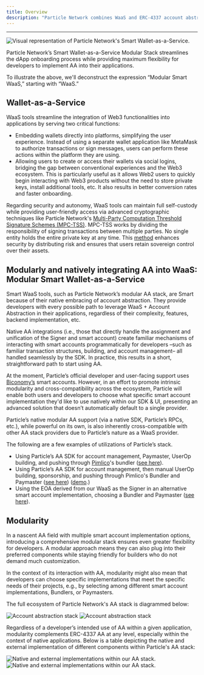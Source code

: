 ```yaml
---
title: Overview
description: "Particle Network combines WaaS and ERC-4337 account abstraction to provide maximum flexibility for developers."
---
```


***

<Frame caption="Visual representation of Particle Network's Smart Wallet-as-a-Service.">
<img src="https://static.particle.network/mintlify/videos/05-Account-Abstraction.gif" alt="Visual representation of Particle Network's Smart Wallet-as-a-Service." style={{ width: '100%', maxWidth: '600px' }} />
</Frame>

Particle Network’s Smart Wallet-as-a-Service Modular Stack streamlines the dApp onboarding process while providing maximum flexibility for developers to implement AA into their applications.

To illustrate the above, we'll deconstruct the expression “Modular Smart WaaS,” starting with “WaaS.” 

## Wallet-as-a-Service

WaaS tools streamline the integration of Web3 functionalities into applications by serving two critical functions:

- Embedding wallets directly into platforms, simplifying the user experience. Instead of using a separate wallet application like MetaMask to authorize transactions or sign messages, users can perform these actions within the platform they are using. 
- Allowing users to create or access their wallets via social logins, bridging the gap between conventional experiences and the Web3 ecosystem. This is particularly useful as it allows Web2 users to quickly begin interacting with Web3 products without the need to store private keys, install additional tools, etc. It also results in better conversion rates and faster onboarding.

Regarding security and autonomy, WaaS tools can maintain full self-custody while providing user-friendly access via advanced cryptographic techniques like Particle Network's [Multi-Party Computation Threshold Signature Schemes (MPC-TSS)](/landing/wallet-abstraction/waas/mpc-tss). MPC-TSS works by dividing the responsibility of signing transactions between multiple parties. No single entity holds the entire private key at any time. This [method](/landing/wallet-abstraction/waas/differentiators) enhances security by distributing risk and ensures that users retain sovereign control over their assets.

## Modularly and natively integrating AA into WaaS: Modular Smart Wallet-as-a-Service

Smart WaaS tools, such as Particle Network’s modular AA stack, are Smart because of their native embracing of account abstraction. They provide developers with every possible path to leverage WaaS + Account Abstraction in their applications, regardless of their complexity, features, backend implementation, etc. 

Native AA integrations (i.e., those that directly handle the assignment and unification of the Signer and smart account) create familiar mechanisms of interacting with smart accounts programmatically for developers –such as familiar transaction structures, building, and account management– all handled seamlessly by the SDK. In practice, this results in a short, straightforward path to start using AA.

At the moment, Particle’s official developer and user-facing support uses [Biconomy’s](https://www.biconomy.io/) smart accounts. However, in an effort to promote intrinsic modularity and cross-compatibility across the ecosystem, Particle will enable both users and developers to choose what specific smart account implementation they'd like to use natively within our SDK & UI, presenting an advanced solution that doesn’t automatically default to a single provider. 

Particle’s native modular AA support (via a native SDK, Particle’s RPCs, etc.), while powerful on its own, is also inherently cross-compatible with other AA stack providers due to Particle’s nature as a WaaS provider.

The following are a few examples of utilizations of Particle’s stack.

- Using Particle’s AA SDK for account management, Paymaster, UserOp building, and pushing through [Pimlico](https://docs.pimlico.io/)'s bundler ([see here](https://gist.github.com/TABASCOatw/3a658e39daf2df1ecded271cd5e32390?ref=blog.particle.network)).
- Using Particle’s AA SDK for account management, then manual UserOp building, sponsorship, and pushing through Pimlico's Bundler and Paymaster ([see here](https://gist.github.com/TABASCOatw/61be56f0c2346f757692a1b33248bda9?ref=blog.particle.network)) ([demo](https://particle-pimlico-demo.replit.app/?ref=blog.particle.network).)
- Using the EOA derived from our WaaS as the Signer in an alternative smart account implementation, choosing a Bundler and Paymaster ([see here](https://particle-account-kit.replit.app/?ref=blog.particle.network)).

## Modularity

In a nascent AA field with multiple smart account implementation options, introducing a comprehensive modular stack ensures even greater flexibility for developers. A modular approach means they can also plug into their preferred components while staying friendly for builders who do not demand much customization. 

In the context of its interaction with AA, modularity might also mean that developers can choose specific implementations that meet the specific needs of their projects, e.g., by selecting among different smart account implementations, Bundlers, or Paymasters.

The full ecosystem of Particle Network's AA stack is diagrammed below:

<Frame caption="Particle Network's AA Stack Ecosystem.">
<img
  className="block dark:hidden"
  src="/landing/wallet-abstraction/waas/images/aa-stack.png"
  alt="Account abstraction stack"
/>
<img
  className="hidden dark:block"
  src="/landing/wallet-abstraction/waas/images/aa-stack.png"
  alt="Account abstraction stack"
/>
</Frame>


Regardless of a developer’s intended use of AA within a given application, modularity complements ERC-4337 AA at any level, especially within the context of native applications. Below is a table depicting the native and external implementation of different components within Particle's AA stack:

<Frame caption="Native and external implementations within our AA stack.">
<img
  className="block dark:hidden"
  src="/landing/wallet-abstraction/waas/images/implementations.png"
  alt="Native and external implementations within our AA stack."
/>
<img
  className="hidden dark:block"
  src="/landing/wallet-abstraction/waas/images/implementations.png"
  alt="Native and external implementations within our AA stack."
/>
</Frame>
